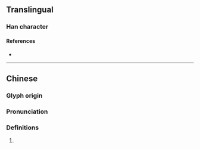 {{character info/new}}
==Translingual==

===Han character===
{{Han char|rn=75|rad=木|as=08|sn=12|four=47940|canj=DSJE|ids=⿰木取}}

====References====
* {{Han ref|kx=0535.010|dkj=14990|dj=0922.200|hdz=21224.070|uh=68F7|ud=26871|bh=D9B4|bd=55732}}

----

==Chinese==
{{zh-forms}}

===Glyph origin===
{{Han etym}}

===Pronunciation===
{{zh-pron
|m=zōu,sǒu
|c=sau2,zau1
|mc=y
|oc=y
|cat=
}}

===Definitions===
{{zh-hanzi}}

# {{rfdef|zh}}